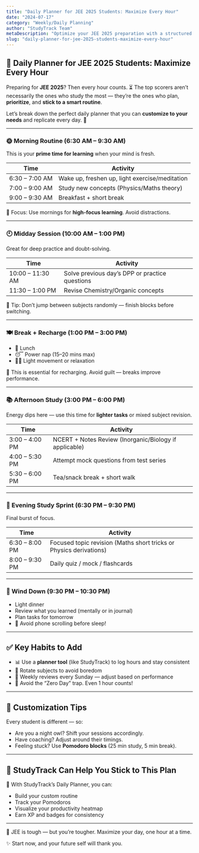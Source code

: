 ```yaml
---
title: "Daily Planner for JEE 2025 Students: Maximize Every Hour"
date: "2024-07-17"
category: "Weekly/Daily Planning"
author: "StudyTrack Team"
metaDescription: "Optimize your JEE 2025 preparation with a structured daily planner. Learn to manage your time effectively and maximize study hours."
slug: "daily-planner-for-jee-2025-students-maximize-every-hour"
---
```


## 📅 Daily Planner for JEE 2025 Students: Maximize Every Hour

Preparing for **JEE 2025**? Then every hour counts. ⏳
The top scorers aren’t necessarily the ones who study the most — they’re the ones who plan, **prioritize**, and **stick to a smart routine**.

Let’s break down the perfect daily planner that you can **customize to your needs** and replicate every day. 🔁

---

### 🌞 Morning Routine (6:30 AM – 9:30 AM)

This is your **prime time for learning** when your mind is fresh.

| Time           | Activity                                       |
| -------------- | ---------------------------------------------- |
| 6:30 – 7:00 AM | Wake up, freshen up, light exercise/meditation |
| 7:00 – 9:00 AM | Study new concepts (Physics/Maths theory)      |
| 9:00 – 9:30 AM | Breakfast + short break                        |

🔑 Focus: Use mornings for **high-focus learning**. Avoid distractions.

---

### 🕙 Midday Session (10:00 AM – 1:00 PM)

Great for deep practice and doubt-solving.

| Time             | Activity                                       |
| ---------------- | ---------------------------------------------- |
| 10:00 – 11:30 AM | Solve previous day’s DPP or practice questions |
| 11:30 – 1:00 PM  | Revise Chemistry/Organic concepts              |

🎯 Tip: Don’t jump between subjects randomly — finish blocks before switching.

---

### 🍽️ Break + Recharge (1:00 PM – 3:00 PM)

* 🍛 Lunch
* 😴 Power nap (15–20 mins max)
* 🚶‍♂️ Light movement or relaxation

📌 This is essential for recharging. Avoid guilt — breaks improve performance.

---

### 📚 Afternoon Study (3:00 PM – 6:00 PM)

Energy dips here — use this time for **lighter tasks** or mixed subject revision.

| Time           | Activity                                               |
| -------------- | ------------------------------------------------------ |
| 3:00 – 4:00 PM | NCERT + Notes Review (Inorganic/Biology if applicable) |
| 4:00 – 5:30 PM | Attempt mock questions from test series                |
| 5:30 – 6:00 PM | Tea/snack break + short walk                           |

---

### 🌆 Evening Study Sprint (6:30 PM – 9:30 PM)

Final burst of focus.

| Time           | Activity                                                           |
| -------------- | ------------------------------------------------------------------ |
| 6:30 – 8:00 PM | Focused topic revision (Maths short tricks or Physics derivations) |
| 8:00 – 9:30 PM | Daily quiz / mock / flashcards                                     |

---

### 🌙 Wind Down (9:30 PM – 10:30 PM)

* Light dinner
* Review what you learned (mentally or in journal)
* Plan tasks for tomorrow
* 📵 Avoid phone scrolling before sleep!

---

## ✅ Key Habits to Add

* 📊 Use a **planner tool** (like StudyTrack) to log hours and stay consistent
* 🔁 Rotate subjects to avoid boredom
* 🔄 Weekly reviews every Sunday — adjust based on performance
* 🚫 Avoid the “Zero Day” trap. Even 1 hour counts!

---

## 🧠 Customization Tips

Every student is different — so:

* Are you a night owl? Shift your sessions accordingly.
* Have coaching? Adjust around their timings.
* Feeling stuck? Use **Pomodoro blocks** (25 min study, 5 min break).

---

## 🚀 StudyTrack Can Help You Stick to This Plan

🎯 With StudyTrack’s Daily Planner, you can:

* Build your custom routine
* Track your Pomodoros
* Visualize your productivity heatmap
* Earn XP and badges for consistency

---

👊 JEE is tough — but you’re tougher.
Maximize your day, one hour at a time.

✨ Start now, and your future self will thank you.


